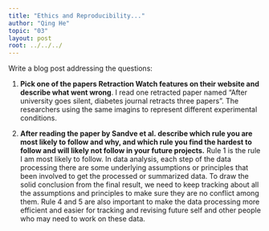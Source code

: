 ```yaml
---
title: "Ethics and Reproducibility..."
author: "Qing He"
topic: "03"
layout: post
root: ../../../
---
```


Write a blog post addressing the questions: 

1. **Pick one of the papers Retraction Watch features on their website and describe what went wrong**. 
I read one retracted paper named "After university goes silent, diabetes journal retracts three papers". The researchers using the same imagins to represent different experimental conditions.  


2. **After reading the paper by Sandve et al. describe which rule you are most likely to follow and why, and which rule you find the hardest to follow and will likely not follow in your future projects.**
Rule 1 is the rule I am most likely to follow. In data analysis, each step of the data processing there are some underlying assumptions or principles that been involved to get the processed or summarized data. To draw the solid conclusion from the final result, we need to keep tracking about all the assumptions and principles to make sure they are no conflict among them. 
Rule 4 and 5 are also important to make the data processing more efficient and easier for tracking and revising future self and other people who may need to work on these data.


